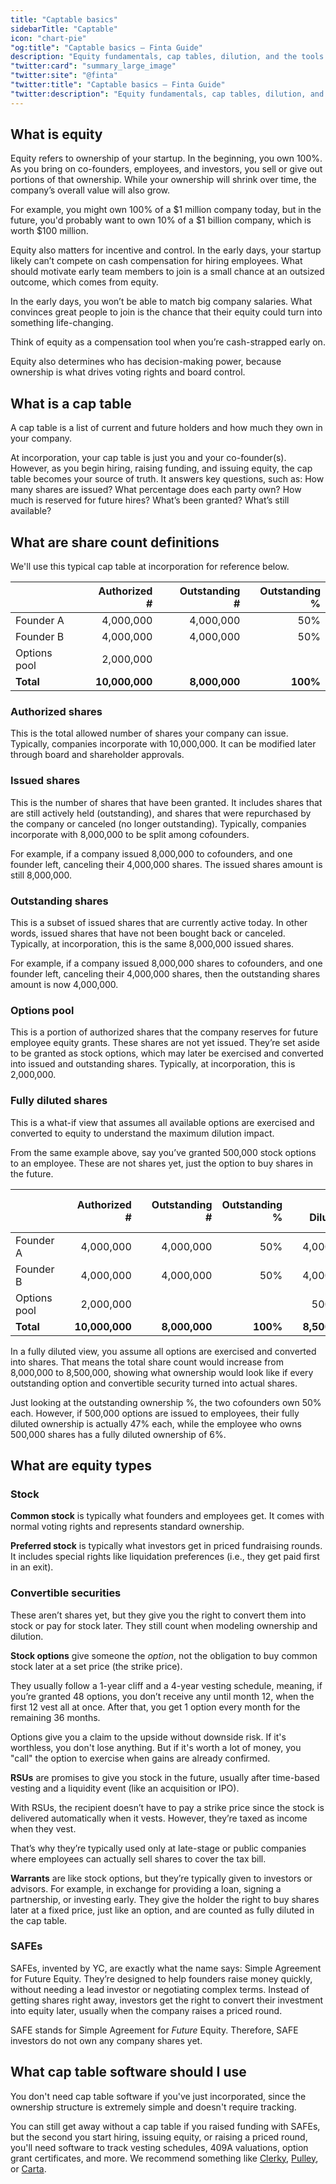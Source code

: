 ```yaml
---
title: "Captable basics"
sidebarTitle: "Captable"
icon: "chart-pie"
"og:title": "Captable basics — Finta Guide"
description: "Equity fundamentals, cap tables, dilution, and the tools founders should use."
"twitter:card": "summary_large_image"
"twitter:site": "@finta"
"twitter:title": "Captable basics — Finta Guide"
"twitter:description": "Equity fundamentals, cap tables, dilution, and the tools founders should use."
---
```


## What is equity

Equity refers to ownership of your startup. In the beginning, you own 100%. As you bring on co-founders, employees, and investors, you sell or give out portions of that ownership. While your ownership will shrink over time, the company’s overall value will also grow. 

For example, you might own 100% of a \$1 million company today, but in the future, you'd probably want to own 10% of a \$1 billion company, which is worth \$100 million.

Equity also matters for incentive and control. In the early days, your startup likely can’t compete on cash compensation for hiring employees. What should motivate early team members to join is a small chance at an outsized outcome, which comes from equity. 

In the early days, you won’t be able to match big company salaries. What convinces great people to join is the chance that their equity could turn into something life-changing. 

<Tip>Think of equity as a compensation tool when you’re cash-strapped early on.</Tip>

Equity also determines who has decision-making power, because ownership is what drives voting rights and board control.

## What is a cap table

A <Tooltip tip="capitalization table">cap table</Tooltip> is a list of current and future holders and how much they own in your company.

At incorporation, your cap table is just you and your co-founder(s). However, as you begin hiring, raising funding, and issuing equity, the cap table becomes your source of truth. It answers key questions, such as: How many shares are issued? What percentage does each party own? How much is reserved for future hires? What’s been granted? What’s still available? 

## What are share count definitions

We'll use this typical cap table at incorporation for reference below.

|  |  | Authorized # |  | Outstanding # | Outstanding % |
| --- | --- | ---: | --- | ---: | ---: |
| Founder A |  | 4,000,000 |  | 4,000,000 | 50% |
| Founder B |  | 4,000,000 |  | 4,000,000 | 50% |
| Options pool |  | 2,000,000 |  |  |  |
| **Total** |  | **10,000,000** |  | **8,000,000** | **100%** |

### Authorized shares

This is the total allowed number of shares your company can issue. Typically, companies incorporate with 10,000,000.  It can be modified later through board and shareholder approvals. 

### Issued shares

This is the number of shares that have been granted. It includes shares that are still actively held (outstanding), and shares that were repurchased by the company or canceled (no longer outstanding). Typically, companies incorporate with 8,000,000 to be split among cofounders.

For example, if a company issued 8,000,000 to cofounders, and one founder left, canceling their 4,000,000 shares. The issued shares amount is still 8,000,000.

### Outstanding shares

This is a subset of issued shares that are currently active today. In other words, issued shares that have not been bought back or canceled. Typically, at incorporation, this is the same 8,000,000 issued shares.

For example, if a company issued 8,000,000 shares to cofounders, and one founder left, canceling their 4,000,000 shares, then the outstanding shares amount is now 4,000,000.

### Options pool

This is a portion of authorized shares that the company reserves for future employee equity grants. These shares are not yet issued. They’re set aside to be granted as stock options, which may later be exercised and converted into issued and outstanding shares. Typically, at incorporation, this is 2,000,000.

### Fully diluted shares

This is a what-if view that assumes all available options are exercised and converted to equity to understand the maximum dilution impact. 

From the same example above, say you’ve granted 500,000 stock options to an employee. These are not shares yet, just the option to buy shares in the future.

|  |  | Authorized # |  | Outstanding # | Outstanding % |  | Fully Diluted # | Fully Diluted % |
| --- | --- | ---: | --- | ---: | ---: | --- | ---: | ---: |
| Founder A |  | 4,000,000 |  | 4,000,000 | 50% |  | 4,000,000 | 47% |
| Founder B |  | 4,000,000 |  | 4,000,000 | 50% |  | 4,000,000 | 47% |
| Options pool |  | 2,000,000 |  |  |  |  | 500,000 | 6% |
| **Total** |  | **10,000,000** |  | **8,000,000** | **100%** |  | **8,500,000** | **100%** |

In a fully diluted view, you assume all options are exercised and converted into shares. That means the total share count would increase from 8,000,000 to 8,500,000, showing what ownership would look like if every outstanding option and convertible security turned into actual shares.

Just looking at the outstanding ownership %, the two cofounders own 50% each. However, if 500,000 options are issued to employees, their fully diluted ownership is actually 47% each, while the employee who owns 500,000 shares has a fully diluted ownership of 6%.

## What are equity types

### Stock

**Common stock** is typically what founders and employees get. It comes with normal voting rights and represents standard ownership. 

**Preferred stock** is typically what investors get in priced fundraising rounds. It includes special rights like liquidation preferences (i.e., they get paid first in an exit).

### Convertible securities

These aren’t shares yet, but they give you the right to convert them into stock or pay for stock later. They still count when modeling ownership and dilution. 

**Stock options** give someone the *option*, not the obligation to buy common stock later at a set price (the strike price).

They usually follow a 1-year cliff and a 4-year vesting schedule, meaning, if you’re granted 48 options, you don’t receive any until month 12, when the first 12 vest all at once. After that, you get 1 option every month for the remaining 36 months.

Options give you a claim to the upside without downside risk. If it's worthless, you don't lose anything. But if it's worth a lot of money, you "call" the option to exercise when gains are already confirmed.

**<Tooltip tip="restricted stock units">RSUs</Tooltip>** are promises to give you stock in the future, usually after time-based vesting and a liquidity event (like an acquisition or IPO).

With RSUs, the recipient doesn’t have to pay a strike price since the stock is delivered automatically when it vests. However, they’re taxed as income when they vest.

That’s why they’re typically used only at late-stage or public companies where employees can actually sell shares to cover the tax bill. 

**Warrants** are like stock options, but they’re typically given to investors or advisors. For example, in exchange for providing a loan, signing a partnership, or investing early. They give the holder the right to buy shares later at a fixed price, just like an option, and are counted as fully diluted in the cap table. 

### SAFEs

SAFEs, invented by YC, are exactly what the name says: Simple Agreement for Future Equity. They’re designed to help founders raise money quickly, without needing a lead investor or negotiating complex terms. Instead of getting shares right away, investors get the right to convert their investment into equity later, usually when the company raises a priced round.

<Tip>SAFE stands for Simple Agreement for *Future* Equity. Therefore, SAFE investors do not own any company shares yet.</Tip>

## What cap table software should I use

You don't need cap table software if you've just incorporated, since the ownership structure is extremely simple and doesn't require tracking. 

You can still get away without a cap table if you raised funding with SAFEs, but the second you start hiring, issuing equity, or raising a priced round, you'll need software to track vesting schedules, 409A valuations, option grant certificates, and more. We recommend something like [Clerky](https://www.clerky.com/), [Pulley](https://pulley.com/), or [Carta](https://carta.com/).


